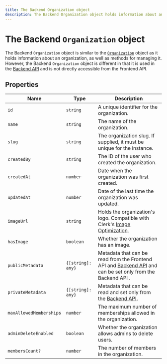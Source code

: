 ```yaml
---
title: The Backend Organization object
description: The Backend Organization object holds information about an organization, as well as methods for managing it. However, the it is different from the Organization object in that it is used in the Backend API and is not directly accessible from the Frontend API.
---
```


# The Backend `Organization` object

The Backend `Organization` object is similar to the [`Organization`](/docs/references/javascript/organization/organization) object as it holds information about an organization, as well as methods for managing it. However, the Backend `Organization` object is different in that it is used in the [Backend API](/docs/reference/backend-api/tag/Organizations#operation/ListOrganizations) and is not directly accessible from the Frontend API.

## Properties

| Name | Type | Description |
| - | - | - |
| `id` | `string` | A unique identifier for the organization. |
| `name` | `string` | The name of the organization. |
| `slug` | `string` | The organization slug. If supplied, it must be unique for the instance. |
| `createdBy` | `string` | The ID of the user who created the organization. |
| `createdAt` | `number` | Date when the organization was first created. |
| `updatedAt` | `number` | Date of the last time the organization was updated. |
| `imageUrl` | `string` | Holds the organization's logo. Compatible with Clerk's [Image Optimization](/docs/guides/image-optimization/imageurl-image-optimization). |
| `hasImage` | `boolean` | Whether the organization has an image. |
| `publicMetadata` | `{[string]: any}` | Metadata that can be read from the Frontend API and [Backend API](/docs/reference/backend-api) and can be set only from the Backend API . |
| `privateMetadata` | `{[string]: any}` | Metadata that can be read and set only from the [Backend API](/docs/reference/backend-api). |
| `maxAllowedMemberships` | `number` | The maximum number of memberships allowed in the organization. |
| `adminDeleteEnabled` | `boolean` | Whether the organization allows admins to delete users. |
| `membersCount?` | `number` | The number of members in the organization. |
